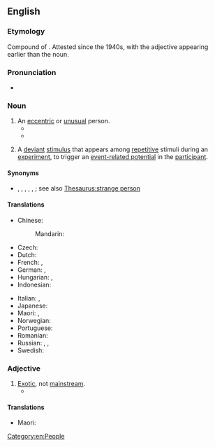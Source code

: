 ==English==
{{wikipedia}}

===Etymology===
Compound of {{compound|en|odd|ball}}. Attested since the 1940s, with the adjective appearing earlier than the noun.

===Pronunciation===
* {{a|US}} {{IPA|/ˈɑːdˌbɔl/|lang=en}}

===Noun===
{{en-noun}}

# An [[eccentric]] or [[unusual]] person.
#* {{quote-book|lang=en|1964|Earl Warren et alia|Report of the President's Commission on the Assassination of President John F. Kennedy|http://www.worldcat.org/title/report-of-the-presidents-commission-on-the-assassination-of-president-john-f-kennedy/ |685|Miss Quinn thought that Oswald spoke Russian well in view of his lack of formal training; she found the evening uninteresting. Donovan, with whom she had a date later, testified that she told him that Oswald was “kind of an '''oddball'''.”}}
#* {{quote-book|lang=en|passage="She's different, mister. A real '''oddball''', if you know what I mean. But your little girl would love her. All kids love the Doll Lady."|author=Maris Soule|title=Storybook Hero|page=5|year=1989}}
# {{lb|en|neuroscience}} A [[deviant]] [[stimulus]] that appears among [[repetitive]] stimuli during an [[experiment]], to trigger an [[event-related potential]] in the [[participant]].

====Synonyms====
* {{sense|eccentric or unusual person}} {{l|en|kook}}, {{l|en|odd duck}}, {{l|en|odd duck}}, {{l|en|strange fish}}, {{l|en|queer fish}}, {{l|en|weirdo}}; see also [[Thesaurus:strange person]]

====Translations====
{{trans-top|eccentric person}}
* Chinese:
*: Mandarin: {{t+|cmn|怪人|tr=guàirén|sc=Hani}}
* Czech: {{t|cs|podivín|m}}
* Dutch: {{t+|nl|kwast}}
* French: {{t+|fr|excentrique|m|f}}, {{t+|fr|olibrius|m}}
* German: {{t+|de|Sonderling|m}}, {{t+|de|Exzentriker|m}}
* Hungarian: {{t+|hu|csodabogár}}, {{t+|hu|különc}}
* Indonesian: {{t+|id|miring}}
{{trans-mid}}
* Italian: {{t+|it|sagoma|f}}, {{t+|it|tomo|m}}
* Japanese: {{t+|ja|変人|tr=へんじん, henjin|sc=Jpan}}
* Maori: {{t|mi|whanokē}}, {{t|mi|korokē}}
* Norwegian: {{t|no|eksentriker}}
* Portuguese: {{t+|pt|excêntrico|m}}
* Romanian: {{t+|ro|ciudat|m}}
* Russian: {{t+|ru|сумасбро́д|m}}, {{t+|ru|чуда́к|m}}, {{t+|ru|эксце́нтрик|m}}
* Swedish: {{t+|sv|kuf|c}}
{{trans-bottom}}

===Adjective===
{{en-adj|-}}

# [[exotic|Exotic]], not [[mainstream]].
#* {{quote-book|lang=en|passage=An '''oddball''' word processor, for example, might never be supported by such helpful tools as spelling checkers, indexing programs, footnote utilities,...|title=The Complete Guide to Microsystem Management|author=Steven K. Roberts|year=1984}}

====Translations====
{{trans-top|exotic, not mainstream}}
* Maori: {{t|mi|whanokē}}
{{trans-mid}}
{{trans-bottom}}

[[Category:en:People]]